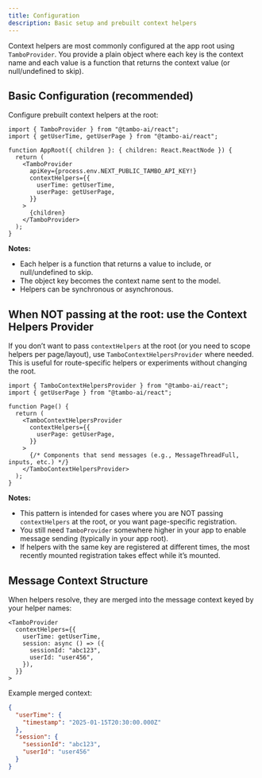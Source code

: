 ```yaml
---
title: Configuration
description: Basic setup and prebuilt context helpers
---
```


Context helpers are most commonly configured at the app root using `TamboProvider`. You provide a plain object where each key is the context name and each value is a function that returns the context value (or null/undefined to skip).

## Basic Configuration (recommended)

Configure prebuilt context helpers at the root:

```tsx
import { TamboProvider } from "@tambo-ai/react";
import { getUserTime, getUserPage } from "@tambo-ai/react";

function AppRoot({ children }: { children: React.ReactNode }) {
  return (
    <TamboProvider
      apiKey={process.env.NEXT_PUBLIC_TAMBO_API_KEY!}
      contextHelpers={{
        userTime: getUserTime,
        userPage: getUserPage,
      }}
    >
      {children}
    </TamboProvider>
  );
}
```

**Notes:**

- Each helper is a function that returns a value to include, or null/undefined to skip.
- The object key becomes the context name sent to the model.
- Helpers can be synchronous or asynchronous.

## When NOT passing at the root: use the Context Helpers Provider

If you don’t want to pass `contextHelpers` at the root (or you need to scope helpers per page/layout), use `TamboContextHelpersProvider` where needed. This is useful for route-specific helpers or experiments without changing the root.

```tsx
import { TamboContextHelpersProvider } from "@tambo-ai/react";
import { getUserPage } from "@tambo-ai/react";

function Page() {
  return (
    <TamboContextHelpersProvider
      contextHelpers={{
        userPage: getUserPage,
      }}
    >
      {/* Components that send messages (e.g., MessageThreadFull, inputs, etc.) */}
    </TamboContextHelpersProvider>
  );
}
```

**Notes:**

- This pattern is intended for cases where you are NOT passing `contextHelpers` at the root, or you want page-specific registration.
- You still need `TamboProvider` somewhere higher in your app to enable message sending (typically in your app root).
- If helpers with the same key are registered at different times, the most recently mounted registration takes effect while it’s mounted.

## Message Context Structure

When helpers resolve, they are merged into the message context keyed by your helper names:

```tsx
<TamboProvider
  contextHelpers={{
    userTime: getUserTime,
    session: async () => ({
      sessionId: "abc123",
      userId: "user456",
    }),
  }}
>
```

Example merged context:

```json
{
  "userTime": {
    "timestamp": "2025-01-15T20:30:00.000Z"
  },
  "session": {
    "sessionId": "abc123",
    "userId": "user456"
  }
}
```
